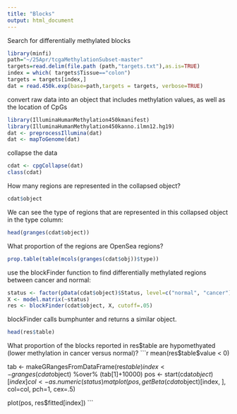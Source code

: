 ```yaml
---
title: "Blocks"
output: html_document
---
```


Search for differentially methylated blocks
```r
library(minfi)
path="~/25Apr/tcgaMethylationSubset-master"
targets=read.delim(file.path (path,"targets.txt"),as.is=TRUE)
index = which( targets$Tissue=="colon")
targets = targets[index,]
dat = read.450k.exp(base=path,targets = targets, verbose=TRUE)
```

convert raw data into an object that includes methylation values, as well as the location of CpGs

```r
library(IlluminaHumanMethylation450kmanifest)
library(IlluminaHumanMethylation450kanno.ilmn12.hg19)
dat <- preprocessIllumina(dat)
dat <- mapToGenome(dat)
```

collapse the data

```r
cdat <- cpgCollapse(dat)
class(cdat)
```

How many regions are represented in the collapsed object?
```r
cdat$object
```

We can see the type of regions that are represented in this collapsed object in the type column:
```r
head(granges(cdat$object))
```

What proportion of the regions are OpenSea regions?
```r
prop.table(table(mcols(granges(cdat$obj))$type))
```

use the blockFinder function to find differentially methylated regions between cancer and normal:
```r
status <- factor(pData(cdat$object)$Status, level=c("normal", "cancer"))
X <- model.matrix(~status)
res <- blockFinder(cdat$object, X, cutoff=.05)
```

blockFinder calls bumphunter and returns a similar object.
```r
head(res$table)
```

What proportion of the blocks reported in res$table are hypomethyated (lower methylation in cancer versus normal)?
```r
mean(res$table$value < 0)

tab <- makeGRangesFromDataFrame(res$table)
index <- granges(cdat$object) %over% (tab[1]+10000)
pos <- start(cdat$object)[index]
col <- as.numeric(status)
matplot(pos, getBeta(cdat$object)[index, ], col=col, pch=1, cex=.5)

plot(pos, res$fitted[index])
```

